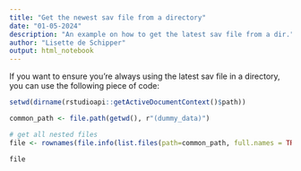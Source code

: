 ```yaml
---
title: "Get the newest sav file from a directory"
date: "01-05-2024"
description: "An example on how to get the latest sav file from a dir."
author: "Lisette de Schipper"
output: html_notebook
---
```


If you want to ensure you're always using the latest sav file in a directory, you can use the following piece of code:

```r
setwd(dirname(rstudioapi::getActiveDocumentContext()$path))

common_path <- file.path(getwd(), r"(dummy_data)")

# get all nested files
file <- rownames(file.info(list.files(path=common_path, full.names = TRUE, recursive = TRUE, pattern = '.sav') %>% filter(mtime == max(mtime))

file
```

